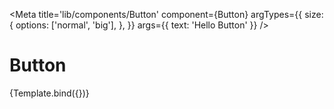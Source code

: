 
<Meta
  title='lib/components/Button'
  component={Button}
  argTypes={{
    size: {
      options: ['normal', 'big'],
    },
  }}
  args={{ text: 'Hello Button' }}
/>

# Button


<Canvas>
  <Story name='default' argTypes={{}} args={{}}>
    {Template.bind({})}
  </Story>
</Canvas>
